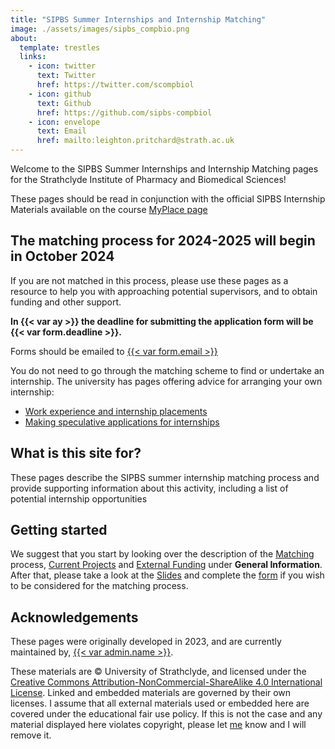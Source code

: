 ```yaml
---
title: "SIPBS Summer Internships and Internship Matching"
image: ./assets/images/sipbs_compbio.png
about:
  template: trestles
  links:
    - icon: twitter
      text: Twitter
      href: https://twitter.com/scompbiol
    - icon: github
      text: Github
      href: https://github.com/sipbs-compbiol
    - icon: envelope
      text: Email
      href: mailto:leighton.pritchard@strath.ac.uk
---
```


Welcome to the SIPBS Summer Internships and Internship Matching pages for the Strathclyde Institute of Pharmacy and Biomedical Sciences!

These pages should be read in conjunction with the official SIPBS Internship Materials available on the course [MyPlace page]({{< var myplace.link >}})

::: {.callout-tip}
## The matching process for 2024-2025 will begin in October 2024

If you are not matched in this process, please use these pages as a resource to help you with approaching potential supervisors, and to obtain funding and other support.
:::

::: {.callout-warning}
**In {{< var ay >}} the deadline for submitting the application form will be {{< var form.deadline >}}.**

Forms should be emailed to [{{< var form.email >}}](mailto:%7B%7B%3C%20var%20form.email%20%3E%7D%7D)
:::

::: {.callout-important}
You do not need to go through the matching scheme to find or undertake an internship. The university has pages offering advice for arranging your own internship:

- [Work experience and internship placements](https://www.strath.ac.uk/professionalservices/careers/students/workexperience/internshipsplacements/)
- [Making speculative applications for internships](https://www.strath.ac.uk/professionalservices/careers/students/makingapplications/makingspeculativeapplications/)
:::

## What is this site for?

These pages describe the SIPBS summer internship matching process and provide supporting information about this activity, including a list of potential internship opportunities

## Getting started

We suggest that you start by looking over the description of the [Matching](matching.qmd) process, [Current Projects](%7B%7B%3C%20var%20projects.current%20%3E%7D%7D) and [External Funding](external_funding.qmd) under **General Information**. After that, please take a look at the [Slides](slides.qmd) and complete the [form](forms.qmd) if you wish to be considered for the matching process.

## Acknowledgements

These pages were originally developed in 2023, and are currently maintained by, [{{< var admin.name >}}](%7B%7B%3C%20var%20admin.homepage%20%3E%7D%7D).

These materials are © University of Strathclyde, and licensed under the [Creative Commons Attribution-NonCommercial-ShareAlike 4.0 International License](https://creativecommons.org/licenses/by-nc-sa/4.0/). Linked and embedded materials are governed by their own licenses. I assume that all external materials used or embedded here are covered under the educational fair use policy. If this is not the case and any material displayed here violates copyright, please let [me](%7B%7B%3C%20var%20admin.email%20%3E%7D%7D) know and I will remove it.
